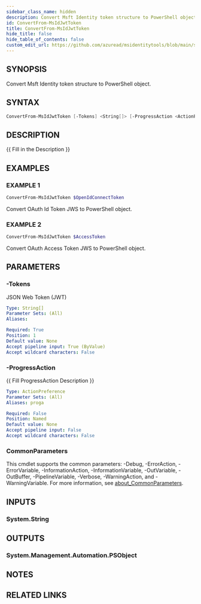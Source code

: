 ```yaml
---
sidebar_class_name: hidden
description: Convert Msft Identity token structure to PowerShell object.
id: ConvertFrom-MsIdJwtToken
title: ConvertFrom-MsIdJwtToken
hide_title: false
hide_table_of_contents: false
custom_edit_url: https://github.com/azuread/msidentitytools/blob/main/src/ConvertFrom-MsIdJwtToken.ps1
---
```


## SYNOPSIS

Convert Msft Identity token structure to PowerShell object.

## SYNTAX

```powershell
ConvertFrom-MsIdJwtToken [-Tokens] <String[]> [-ProgressAction <ActionPreference>] [<CommonParameters>]
```

## DESCRIPTION

\{\{ Fill in the Description \}\}

## EXAMPLES

### EXAMPLE 1

```powershell
ConvertFrom-MsIdJwtToken $OpenIdConnectToken
```

Convert OAuth Id Token JWS to PowerShell object.

### EXAMPLE 2

```powershell
ConvertFrom-MsIdJwtToken $AccessToken
```

Convert OAuth Access Token JWS to PowerShell object.

## PARAMETERS

### -Tokens

JSON Web Token (JWT)

```yaml
Type: String[]
Parameter Sets: (All)
Aliases:

Required: True
Position: 1
Default value: None
Accept pipeline input: True (ByValue)
Accept wildcard characters: False
```

### -ProgressAction

\{\{ Fill ProgressAction Description \}\}

```yaml
Type: ActionPreference
Parameter Sets: (All)
Aliases: proga

Required: False
Position: Named
Default value: None
Accept pipeline input: False
Accept wildcard characters: False
```

### CommonParameters

This cmdlet supports the common parameters: -Debug, -ErrorAction, -ErrorVariable, -InformationAction, -InformationVariable, -OutVariable, -OutBuffer, -PipelineVariable, -Verbose, -WarningAction, and -WarningVariable. For more information, see [about_CommonParameters](http://go.microsoft.com/fwlink/?LinkID=113216).

## INPUTS

### System.String

## OUTPUTS

### System.Management.Automation.PSObject

## NOTES

## RELATED LINKS
